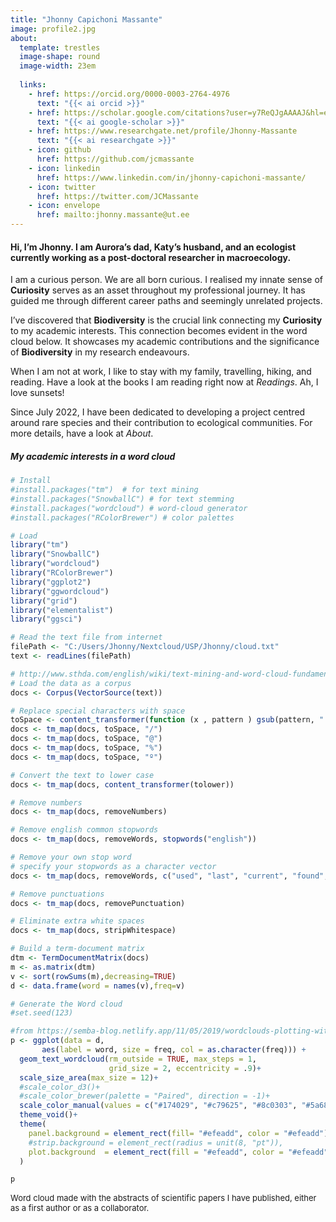 ```yaml
---
title: "Jhonny Capichoni Massante"
image: profile2.jpg
about: 
  template: trestles
  image-shape: round
  image-width: 23em
  
  links:
    - href: https://orcid.org/0000-0003-2764-4976
      text: "{{< ai orcid >}}"
    - href: https://scholar.google.com/citations?user=y7ReQJgAAAAJ&hl=en
      text: "{{< ai google-scholar >}}"
    - href: https://www.researchgate.net/profile/Jhonny-Massante
      text: "{{< ai researchgate >}}"
    - icon: github
      href: https://github.com/jcmassante
    - icon: linkedin
      href: https://www.linkedin.com/in/jhonny-capichoni-massante/
    - icon: twitter
      href: https://twitter.com/JCMassante
    - icon: envelope
      href: mailto:jhonny.massante@ut.ee
---
```


#### Hi, I'm Jhonny. I am Aurora's dad, Katy's husband, and an ecologist currently working as a post-doctoral researcher in macroecology. 

I am a curious person. We are all born curious. I realised my innate sense of **Curiosity** serves as an asset throughout my professional journey. It has guided me through different career paths and seemingly unrelated projects.

I've discovered that **Biodiversity** is the crucial link connecting my **Curiosity** to my academic interests. This connection becomes evident in the word cloud below. It showcases my academic contributions and the significance of **Biodiversity** in my research endeavours.

When I am not at work, I like to stay with my family, travelling, hiking, and reading. Have a look at the books I am reading right now at *Readings*. Ah, I love sunsets!

Since July 2022, I have been dedicated to developing a project centred around rare species and their contribution to ecological communities. For more details, have a look at *About*.


##### My academic interests in a word cloud 

```r

# Install
#install.packages("tm")  # for text mining
#install.packages("SnowballC") # for text stemming
#install.packages("wordcloud") # word-cloud generator 
#install.packages("RColorBrewer") # color palettes

# Load
library("tm")
library("SnowballC")
library("wordcloud")
library("RColorBrewer")
library("ggplot2")
library("ggwordcloud")
library("grid")
library("elementalist")
library("ggsci")

# Read the text file from internet
filePath <- "C:/Users/Jhonny/Nextcloud/USP/Jhonny/cloud.txt"
text <- readLines(filePath)

# http://www.sthda.com/english/wiki/text-mining-and-word-cloud-fundamentals-in-r-5-simple-steps-you-should-know
# Load the data as a corpus
docs <- Corpus(VectorSource(text))

# Replace special characters with space
toSpace <- content_transformer(function (x , pattern ) gsub(pattern, " ", x))
docs <- tm_map(docs, toSpace, "/")
docs <- tm_map(docs, toSpace, "@")
docs <- tm_map(docs, toSpace, "%")
docs <- tm_map(docs, toSpace, "º")

# Convert the text to lower case
docs <- tm_map(docs, content_transformer(tolower))

# Remove numbers
docs <- tm_map(docs, removeNumbers)

# Remove english common stopwords
docs <- tm_map(docs, removeWords, stopwords("english"))

# Remove your own stop word
# specify your stopwords as a character vector
docs <- tm_map(docs, removeWords, c("used", "last", "current", "found", "across", "along", "suggests", "showed", "many", "far", "circular", "well", "less", "eivs", "uno", "better")) 

# Remove punctuations
docs <- tm_map(docs, removePunctuation)

# Eliminate extra white spaces
docs <- tm_map(docs, stripWhitespace)

# Build a term-document matrix
dtm <- TermDocumentMatrix(docs)
m <- as.matrix(dtm)
v <- sort(rowSums(m),decreasing=TRUE)
d <- data.frame(word = names(v),freq=v)

# Generate the Word cloud
#set.seed(123)

#from https://semba-blog.netlify.app/11/05/2019/wordclouds-plotting-with-ggwordcloud-package-in-r/
p <- ggplot(data = d, 
       aes(label = word, size = freq, col = as.character(freq))) + 
  geom_text_wordcloud(rm_outside = TRUE, max_steps = 1,
                      grid_size = 2, eccentricity = .9)+
  scale_size_area(max_size = 12)+
  #scale_color_d3()+
  #scale_color_brewer(palette = "Paired", direction = -1)+
  scale_color_manual(values = c("#174029", "#c79625", "#8c0303", "#5a6868", "#d55e2d", "#73303c", "#024959", "#3d7345", "#1f2b85", "#574301", "#34273b", "#bf5b04", "#999348", "#044013", "#5e0202", "#519188", "#f2ab26", "#0f320f", "#69724c"))+
  theme_void()+
  theme(
    panel.background = element_rect(fill= "#efeadd", color = "#efeadd"),
    #strip.background = element_rect(radius = unit(8, "pt")),
    plot.background  = element_rect(fill = "#efeadd", color = "#efeadd")
  )

p

```

<p style= "font-size: small" > Word cloud made with the abstracts of scientific papers I have published, either as a first author or as a collaborator. </p>



